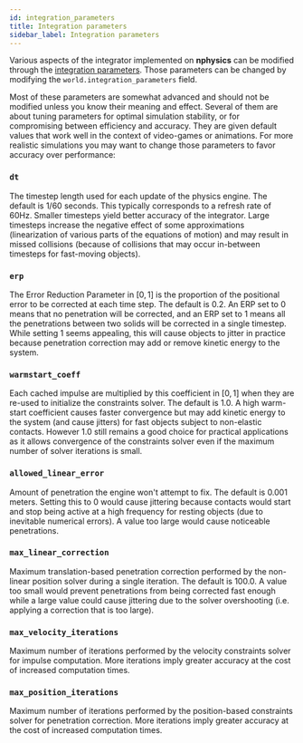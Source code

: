 ```yaml
---
id: integration_parameters
title: Integration parameters
sidebar_label: Integration parameters
---
```



Various aspects of the integrator implemented on **nphysics** can be modified through the
[integration parameters](/rustdoc/nphysics3d/solver/struct.IntegrationParameters.html). Those parameters can be changed
by modifying the `world.integration_parameters` field.

Most of these parameters are somewhat advanced and should not be modified unless you know their meaning and effect.
Several of them are about tuning parameters for optimal simulation stability, or for compromising between efficiency and
accuracy. They are given default values that work well in the context of video-games or animations. For more realistic
simulations you may want to change those parameters to favor accuracy over performance:

### `dt`
The timestep length used for each update of the physics engine. The default is $1 / 60$ seconds. This typically corresponds to
a refresh rate of 60Hz. Smaller timesteps yield better accuracy of the integrator. Large timesteps increase the negative
effect of some approximations (linearization of various parts of the equations of motion) and may result in missed
collisions (because of collisions that may occur in-between timesteps for fast-moving objects).

### `erp`
The Error Reduction Parameter in $[0, 1]$ is the proportion of the positional error to be corrected at each time step.
The default is $0.2$. An ERP set to 0 means that no penetration will be corrected, and an ERP set to 1 means all
the penetrations between two solids will be corrected in a single timestep. While setting 1 seems appealing, this will
cause objects to jitter in practice because penetration correction may add or remove kinetic energy to the system.

### `warmstart_coeff`
Each cached impulse are multiplied by this coefficient in $[0, 1]$ when they are re-used to initialize the constraints
solver. The default is $1.0$. A high warm-start coefficient causes faster convergence but may add kinetic energy to the
system (and cause jitters) for fast objects subject to non-elastic contacts. However $1.0$ still remains a good choice
for practical applications as it allows convergence of the constraints solver even if the maximum number of solver
iterations is small.

### `allowed_linear_error`
Amount of penetration the engine won't attempt to fix. The default is $0.001$ meters. Setting this to 0 would cause
jittering because contacts would start and stop being active at a high frequency for resting objects (due to inevitable
numerical errors). A value too large would cause noticeable penetrations.

### `max_linear_correction`
Maximum translation-based penetration correction performed by the non-linear position solver during a single iteration.
The default is $100.0$. A value too small would prevent penetrations from being corrected fast enough while a large
value could cause jittering due to the solver overshooting (i.e. applying a correction that is too large).

### `max_velocity_iterations`
Maximum number of iterations performed by the velocity constraints solver for impulse computation. More iterations imply
greater accuracy at the cost of increased computation times.

### `max_position_iterations`
Maximum number of iterations performed by the position-based constraints solver for penetration correction. More iterations
imply greater accuracy at the cost of increased computation times.
